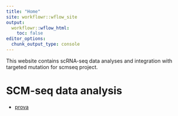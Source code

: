 ```yaml
---
title: "Home"
site: workflowr::wflow_site
output:
  workflowr::wflow_html:
    toc: false
editor_options:
  chunk_output_type: console
---
```


This  website contains scRNA-seq data analyses and integration with targeted mutation for scmseq project.

# SCM-seq data analysis

- [prova](00_malignant_non_malignant_annotations.html)



